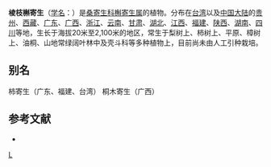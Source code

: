 {{Speciesbox 
| genus = Viscum
| species = diospyrosicolum
| authority = [[早田文藏|Hayata]]
}}
'''棱枝槲寄生'''（[[学名|学名]]：{{lang|la|''Viscum diospyrosicolum''}}）是[[桑寄生科|桑寄生科]][[槲寄生属|槲寄生属]]的植物。分布在[[台湾|台湾]]以及[[中国大陆|中国大陆]]的[[贵州|贵州]]、[[西藏|西藏]]、[[广东|广东]]、[[广西|广西]]、[[浙江|浙江]]、[[云南|云南]]、[[甘肃|甘肃]]、[[湖北|湖北]]、[[江西|江西]]、[[福建|福建]]、[[陕西|陕西]]、[[湖南|湖南]]、[[四川|四川]]等地，生长于海拔20米至2,100米的地区，常生于梨树上、柿树上、平原、樟树上、油桐、山地常绿阔叶林中及壳斗科等多种植物上，目前尚未由人工引种栽培。

== 别名 ==
柿寄生（广东、福建、台湾） 桐木寄生（广西）

== 参考文献 ==
<div class="references-small">
* {{cite web| url =http://www.bioinfo.cn/db05/KmzwSpecies.php?action=view&id=23833| title =棱枝槲寄生| work =《中国高等植物数据库全库》| publisher =中国科学院微生物研究所| author =昆明植物研究所| accessdate =2009-02-25| deadurl =yes| archiveurl =https://web.archive.org/web/20160305073318/http://www.bioinfo.cn/db05/KmzwSpecies.php?action=view&id=23833| archivedate =2016-03-05}}
</div>
{{Taxonbar|from=Q15356876}}

{{DEFAULTSORT:Viscum diospyrosicola}}
[[Category:槲寄生属|L]]


{{Santalales-stub}}